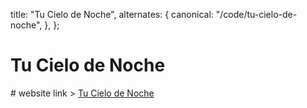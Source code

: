 
  title: "Tu Cielo de Noche",
  alternates: {
    canonical: "/code/tu-cielo-de-noche",
  },
};

# Tu Cielo de Noche

<AnimatedName /># website link > [Tu Cielo de Noche](https://tucielodenoche.com)
